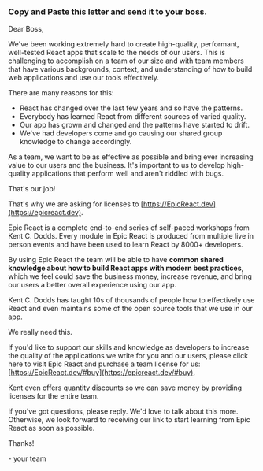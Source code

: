 ### Copy and Paste this letter and send it to your boss.

<div className="sm:px-10 px-6 sm:py-5 py-2 bg-gray-100 sm:rounded-md sm::-mx-10 -mx-8 text-black">

  Dear Boss,

  We've been working extremely hard to create high-quality, performant, well-tested React apps that scale to the needs of our users. This is challenging to accomplish on a team of our size and with team members that have various backgrounds, context, and understanding of how to build web applications and use our tools effectively.

  There are many reasons for this:

  - React has changed over the last few years and so have the patterns.
  - Everybody has learned React from different sources of varied quality.
  - Our app has grown and changed and the patterns have started to drift.
  - We've had developers come and go causing our shared group knowledge to change accordingly.

  As a team, we want to be as effective as possible and bring ever increasing value to our users and the business. It's important to us to develop high-quality applications that perform well and aren't riddled with bugs.

  That's our job!

  That's why we are asking for licenses to [https://EpicReact.dev](https://epicreact.dev).

  Epic React is a complete end-to-end series of self-paced workshops from Kent C. Dodds. Every module in Epic React is produced from multiple live in person events and have been used to learn React by 8000+ developers.

  By using Epic React the team will be able to have **common shared knowledge about how to build React apps with modern best practices**, which we feel could save the business money, increase revenue, and bring our users a better overall experience using our app.

  Kent C. Dodds has taught 10s of thousands of people how to effectively use React and even maintains some of the open source tools that we use in our app.

  We really need this.

  If you'd like to support our skills and knowledge as developers to increase the quality of the applications we write for you and our users, please click here to visit Epic React and purchase a team license for us: [https://EpicReact.dev/#buy](https://epicreact.dev/#buy).

  Kent even offers quantity discounts so we can save money by providing licenses for the entire team.

  If you've got questions, please reply. We'd love to talk about this more. Otherwise, we look forward to receiving our link to start learning from Epic React as soon as possible.

  Thanks!

  \- your team

</div>